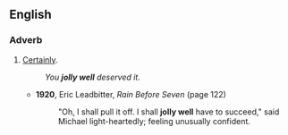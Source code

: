 ==English==

===Adverb===
{{en-adv|-}}

# {{lb|en|dated|emphatic|sometimes|humorous}} [[certainly|Certainly]].
#: ''You '''jolly well''' deserved it.''
#* '''1920''', Eric Leadbitter, ''Rain Before Seven'' (page 122)
#*: "Oh, I shall pull it off. I shall '''jolly well''' have to succeed," said Michael light-heartedly; feeling unusually confident.